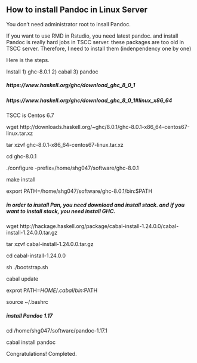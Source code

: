 ## How to install Pandoc in Linux Server

You don't need administrator root to insall Pandoc. 

If you want to use RMD in Rstudio, you need latest pandoc. and install Pandoc is really hard jobs in TSCC server. these packages are too old in TSCC server. 
Therefore, I need to install them (indenpendency one by one)

Here is the steps.

Install 1) ghc-8.0.1  2) cabal  3) pandoc

##### https://www.haskell.org/ghc/download_ghc_8_0_1
##### https://www.haskell.org/ghc/download_ghc_8_0_1#linux_x86_64
TSCC is Centos 6.7

wget http://downloads.haskell.org/~ghc/8.0.1/ghc-8.0.1-x86_64-centos67-linux.tar.xz

tar xzvf ghc-8.0.1-x86_64-centos67-linux.tar.xz

cd ghc-8.0.1

./configure -prefix=/home/shg047/software/ghc-8.0.1

make install

export PATH=/home/shg047/software/ghc-8.0.1/bin:$PATH

##### in order to install Pan, you need download and install stack. and if you want to install stack, you need install GHC.

wget http://hackage.haskell.org/package/cabal-install-1.24.0.0/cabal-install-1.24.0.0.tar.gz

tar xzvf cabal-install-1.24.0.0.tar.gz

cd cabal-install-1.24.0.0

sh ./bootstrap.sh

cabal update

exprot PATH=$HOME/.cabal/bin:$PATH

source ~/.bashrc

##### install Pandoc 1.17
cd /home/shg047/software/pandoc-1.17.1

cabal install pandoc

Congratulations! Completed.
